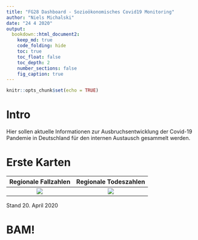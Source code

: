 ```yaml
---
title: "FG28 Dashboard - Sozioökonomisches Covid19 Monitoring"
author: "Niels Michalski"
date: "24 4 2020"
output: 
  bookdown::html_document2:
    keep_md: true
    code_folding: hide
    toc: true
    toc_float: false
    toc_depth: 2
    number_sections: false
    fig_caption: true
---
```


```r
knitr::opts_chunk$set(echo = TRUE)
```

# Intro

Hier sollen aktuelle Informationen zur Ausbruchsentwicklung der Covid-19 Pandemie in Deutschland für den internen Austausch gesammelt werden. 

# Erste Karten

Regionale Fallzahlen       |  Regionale Todeszahlen
:-------------------------:|:-------------------------:
![](Fallzahlen_Regional.png)  |  ![](Todeszahlen_Regional.png)

Stand 20. April 2020




# BAM!




